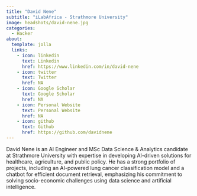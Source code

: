 ```yaml
---
title: "David Nene"
subtitle: "iLabAfrica - Strathmore University"
image: headshots/david-nene.jpg
categories:
  - Hacker
about:
  template: jolla
  links:
    - icon: linkedin
      text: Linkedin
      href: https://www.linkedin.com/in/david-nene
    - icon: twitter
      text: Twitter
      href: NA
    - icon: Google Scholar
      text: Google Scholar
      href: NA
    - icon: Personal Website
      text: Personal Website
      href: NA
    - icon: github
      text: Github
      href: https://github.com/davidnene
---
```


David Nene is an AI Engineer and MSc Data Science & Analytics candidate at Strathmore University with expertise in developing AI-driven solutions for healthcare, agriculture, and public policy. He has a strong portfolio of projects, including an AI-powered lung cancer classification model and a chatbot for efficient document retrieval, emphasizing his commitment to solving socio-economic challenges using data science and artificial intelligence.
